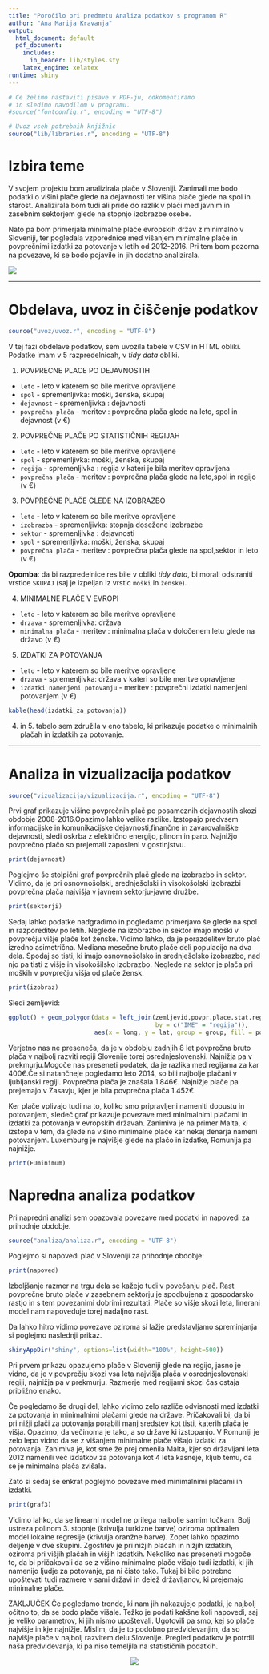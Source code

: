 ```yaml
---
title: "Poročilo pri predmetu Analiza podatkov s programom R"
author: "Ana Marija Kravanja"
output:
  html_document: default
  pdf_document:
    includes:
      in_header: lib/styles.sty
    latex_engine: xelatex
runtime: shiny
---
```


```r
# Če želimo nastaviti pisave v PDF-ju, odkomentiramo
# in sledimo navodilom v programu.
#source("fontconfig.r", encoding = "UTF-8")

# Uvoz vseh potrebnih knjižnic
source("lib/libraries.r", encoding = "UTF-8")
```


# Izbira teme


V svojem projektu bom analizirala plače v Sloveniji. Zanimali me bodo podatki o višini plače glede na dejavnosti ter višina plače glede na spol in starost. Analizirala bom tudi ali pride do razlik v plači med javnim in zasebnim sektorjem glede na stopnjo izobrazbe osebe. 

Nato pa bom primerjala minimalne plače evropskih držav z minimalno v Sloveniji, ter pogledala vzporednice med višanjem minimalne plače in povprečnimi izdatki za potovanje v letih od 2012-2016. Pri tem bom pozorna na povezave, ki se bodo pojavile in jih dodatno analizirala. 


![](http://www.evangelistjoshuaorekhie.com/wp-content/uploads/2017/07/money.jpeg)



***


# Obdelava, uvoz in čiščenje podatkov


```r
source("uvoz/uvoz.r", encoding = "UTF-8")
```

V tej fazi obdelave podatkov, sem uvozila tabele v CSV in HTML obliki. Podatke imam v 5 razpredelnicah, v *tidy data* obliki. 

1. POVPRECNE PLACE PO DEJAVNOSTIH
  - `leto` - leto v katerem so bile meritve opravljene
  - `spol` - spremenljivka: moški, ženska, skupaj
  - `dejavnost` - spremenljivka : dejavnosti
  - `povprečna plača` - meritev : povprečna plača glede na leto, spol in dejavnost (v €)

2. POVPREČNE PLAČE PO STATISTIČNIH REGIJAH
  - `leto` - leto v katerem so bile meritve opravljene
  - `spol` - spremenljivka: moški, ženska, skupaj
  - `regija` - spremenljivka : regija v kateri je bila meritev opravljena
  - `povprečna plača` - meritev : povprečna plača glede na leto,spol in regijo (v €)

3. POVPREČNE PLAČE GLEDE NA IZOBRAZBO
  - `leto` - leto v katerem so bile meritve opravljene
  - `izobrazba` - spremenljivka: stopnja dosežene izobrazbe
  - `sektor` - spremenljivka : dejavnosti
  - `spol` - spremenljivka: moški, ženska, skupaj
  - `povprečna plača` - meritev : povprečna plača glede na spol,sektor in leto (v €)
  
**Opomba**: da bi razpredelnice res bile v obliki *tidy data*, bi morali odstraniti vrstice `SKUPAJ` (saj je izpeljan iz vrstic `moški` in `ženske`).

4. MINIMALNE PLAČE V EVROPI
  - `leto` - leto v katerem so bile meritve opravljene
  - `drzava` - spremenljivka: država 
  - `minimalna plača` - meritev : minimalna plača v določenem letu glede na državo (v €)
  
5. IZDATKI ZA POTOVANJA
  - `leto` - leto v katerem so bile meritve opravljene
  - `drzava` - spremenljivka: država v kateri so bile meritve opravljene
  - `izdatki namenjeni potovanju` - meritev : povprečni izdatki namenjeni potovanjem (v €)
```r
kable(head(izdatki_za_potovanja))
```

4. in 5. tabelo sem združila v eno tabelo, ki prikazuje podatke o minimalnih plačah in izdatkih za potovanje. 

***

# Analiza in vizualizacija podatkov

```r
source("vizualizacija/vizualizacija.r", encoding = "UTF-8")
```

Prvi graf prikazuje višine povprečnih plač po posameznih dejavnostih skozi obdobje 2008-2016.Opazimo lahko velike razlike. Izstopajo predvsem informacijske in komunikacijske dejavnosti,finančne in zavarovalniške dejavnosti, sledi oskrba z električno energijo, plinom in paro.
Najnižjo povprečno plačo so prejemali zaposleni v gostinjstvu.

```r
print(dejavnost)
```



Poglejmo še stolpični graf povprečnih plač glede na izobrazbo in sektor. Vidimo, da je pri osnovnošolski, srednješolski in visokošolski izobrazbi povprečna plača najvišja v javnem sektorju-javne družbe.



```r
print(sektorji)
```


Sedaj lahko podatke nadgradimo in pogledamo primerjavo še glede na spol in razporeditev po letih. Neglede na izobrazbo in sektor imajo moški v povprečju višje plače kot ženske. Vidimo lahko, da je porazdelitev bruto plač izredno asimetrična. Mediana mesečne bruto plače deli populacijo na dva dela. Spodaj so tisti, ki imajo osnovnošolsko in srednješolsko izobrazbo, nad njo pa tisti z višje in visokošilsko izobrazbo. Neglede na sektor je plača pri moških v povprečju višja od plače žensk.  


```r
print(izobraz)
```



Sledi zemljevid: 

```r
ggplot() + geom_polygon(data = left_join(zemljevid,povpr.place.stat.reg.n,
                                         by = c("IME" = "regija")),
                        aes(x = long, y = lat, group = group, fill = povprecje)) + scale_fill_gradient(low="pink", high="purple")
```

Verjetno nas ne preseneča, da je v obdobju zadnjih 8 let povprečna bruto plača v najbolj razviti regiji Slovenije torej osrednjeslovenski. Najnižja pa v prekmurju.Mogoče nas preseneti podatek, da je razlika med regijama za kar 400€.Če si natančneje pogledamo leto 2014, so bili najbolje plačani v ljubljanski regiji. Povprečna plača je znašala 1.846€. Najnižje plače pa prejemajo v Zasavju, kjer je bila povprečna plača 1.452€.



Ker plače vplivajo tudi na to, koliko smo pripravljeni nameniti dopustu in potovanjem, sledeč graf prikazuje povezave med minimalnimi plačami in izdatki za potovanja v evropskih državah. Zanimiva je na primer Malta, ki izstopa v tem, da glede na višino minimalne plače kar nekaj denarja nameni potovanjem. Luxemburg je najvišje glede na plačo in izdatke, Romunija pa najnižje. 

```r
print(EUminimum)
```

# Napredna analiza podatkov

Pri napredni analizi sem opazovala povezave med podatki in napovedi za prihodnje obdobje.

```r
source("analiza/analiza.r", encoding = "UTF-8")
```

Poglejmo si napovedi plač v Sloveniji za prihodnje obdobje:

```r
print(napoved)
```

Izboljšanje razmer na trgu dela se kažejo tudi v povečanju plač. Rast povprečne bruto plače v zasebnem sektorju je spodbujena z gospodarsko rastjo in s tem povezanimi dobrimi rezultati. Plače so višje skozi leta, linerani model nam napoveduje torej nadaljno rast.

Da lahko hitro vidimo povezave oziroma si lažje predstavljamo spreminjanja si poglejmo naslednji prikaz. 

```r
shinyAppDir("shiny", options=list(width="100%", height=500))
```


Pri prvem prikazu opazujemo plače v Sloveniji glede na regijo, jasno je vidno, da je v povprečju skozi vsa leta najvišja plača v osrednjeslovenski regiji, najnižja pa v prekmurju. Razmerje med regijami skozi čas ostaja približno enako. 


Če pogledamo še drugi del, lahko vidimo zelo različe odvisnosti med izdatki za potovanja in minimalnimi plačami glede na države. Pričakovali bi, da bi pri nižji plači za potovanja porabili manj sredstev kot tisti, katerih plača je višja. Opazimo, da večinoma je tako, a so države ki izstopanjo. V Romuniji je zelo lepo vidno da se z višanjem minimalne plače višajo izdatki za potovanja. Zanimiva je, kot sme že prej omenila Malta, kjer so državljani leta 2012 namenili več izdatkov za potovanja kot 4 leta kasneje, kljub temu, da se je minimalna plača zvišala. 

Zato si sedaj še enkrat poglejmo povezave med minimalnimi plačami in izdatki.


```r
print(graf3)
```
Vidimo lahko, da se linearni model ne prilega najbolje samim točkam. Bolj ustreza polinom 3. stopnje (krivulja turkizne barve) oziroma optimalen model lokalne regresije (krivulja oranžne barve). Zopet lahko opazimo deljenje v dve skupini. Zgostitev je pri nižjih plačah in nižjih izdatkih, oziroma pri višjih plačah in višjih izdatkih. Nekoliko nas preseneti mogoče to, da bi pričakovali da se z višino minimalne plače višajo tudi izdatki, ki jih namenijo ljudje za potovanje, pa ni čisto tako. Tukaj bi bilo potrebno upoštevati tudi razmere v sami državi in delež državljanov, ki prejemajo minimalne plače. 

ZAKLJUČEK
Če pogledamo trende, ki nam jih nakazujejo podatki, je najbolj očitno to, da se bodo plače višale. Težko je podati kakšne koli napovedi, saj je veliko parametrov, ki jih nismo upoštevali.
Ugotovili pa smo, kej so plače najvišje in kje najnižje. Mislim, da je to podobno predvidevanjim, da so najvišje plače v najbolj razvitem delu Slovenije. Pregled podatkov je potrdil naša predvidevanja, ki pa niso temeljila na statističnih podatkih. 



<center>

![](http://www.opodo.co.uk/fileadmin/media/img/UK-IE/deals/header.jpg)

</center>








